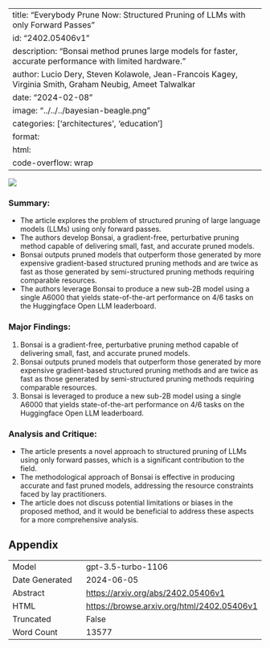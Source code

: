 
---
title: "Everybody Prune Now: Structured Pruning of LLMs with only Forward Passes"
id: "2402.05406v1"
description: "Bonsai method prunes large models for faster, accurate performance with limited hardware."
author: Lucio Dery, Steven Kolawole, Jean-Francois Kagey, Virginia Smith, Graham Neubig, Ameet Talwalkar
date: "2024-02-08"
image: "../../../bayesian-beagle.png"
categories: ['architectures', 'education']
format:
  html:
    code-overflow: wrap
---

![](../../../bayesian-beagle.png)

### **Summary:**
- The article explores the problem of structured pruning of large language models (LLMs) using only forward passes.
- The authors develop Bonsai, a gradient-free, perturbative pruning method capable of delivering small, fast, and accurate pruned models.
- Bonsai outputs pruned models that outperform those generated by more expensive gradient-based structured pruning methods and are twice as fast as those generated by semi-structured pruning methods requiring comparable resources.
- The authors leverage Bonsai to produce a new sub-2B model using a single A6000 that yields state-of-the-art performance on 4/6 tasks on the Huggingface Open LLM leaderboard.

### Major Findings:
1. Bonsai is a gradient-free, perturbative pruning method capable of delivering small, fast, and accurate pruned models.
2. Bonsai outputs pruned models that outperform those generated by more expensive gradient-based structured pruning methods and are twice as fast as those generated by semi-structured pruning methods requiring comparable resources.
3. Bonsai is leveraged to produce a new sub-2B model using a single A6000 that yields state-of-the-art performance on 4/6 tasks on the Huggingface Open LLM leaderboard.

### Analysis and Critique:
- The article presents a novel approach to structured pruning of LLMs using only forward passes, which is a significant contribution to the field.
- The methodological approach of Bonsai is effective in producing accurate and fast pruned models, addressing the resource constraints faced by lay practitioners.
- The article does not discuss potential limitations or biases in the proposed method, and it would be beneficial to address these aspects for a more comprehensive analysis.

## Appendix

|          |          |
|----------|----------|
| Model     | gpt-3.5-turbo-1106       |
| Date Generated     | 2024-06-05       |
| Abstract | [https://arxiv.org/abs/2402.05406v1](https://arxiv.org/abs/2402.05406v1)        |
| HTML     | [https://browse.arxiv.org/html/2402.05406v1](https://browse.arxiv.org/html/2402.05406v1)       |
| Truncated       | False       |
| Word Count       | 13577       |